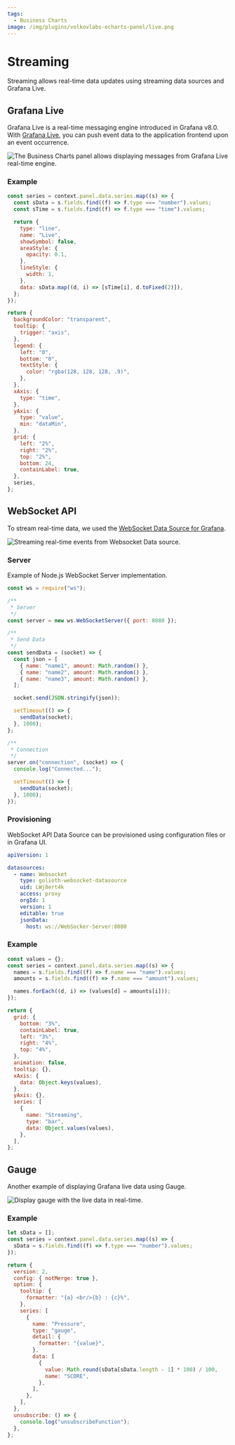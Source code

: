 ```yaml
---
tags:
  - Business Charts
image: /img/plugins/volkovlabs-echarts-panel/live.png
---
```



# Streaming

Streaming allows real-time data updates using streaming data sources and Grafana Live.

## Grafana Live

Grafana Live is a real-time messaging engine introduced in Grafana v8.0. With [Grafana Live](https://grafana.com/docs/grafana/latest/setup-grafana/set-up-grafana-live/), you can push event data to the application frontend upon an event occurrence.

<Image
  title="The Business Charts panel allows displaying messages from Grafana Live real-time engine."
  src="/img/plugins/volkovlabs-echarts-panel/live.png"
/>

### Example

```js
const series = context.panel.data.series.map((s) => {
  const sData = s.fields.find((f) => f.type === "number").values;
  const sTime = s.fields.find((f) => f.type === "time").values;

  return {
    type: "line",
    name: "Live",
    showSymbol: false,
    areaStyle: {
      opacity: 0.1,
    },
    lineStyle: {
      width: 1,
    },
    data: sData.map((d, i) => [sTime[i], d.toFixed(2)]),
  };
});

return {
  backgroundColor: "transparent",
  tooltip: {
    trigger: "axis",
  },
  legend: {
    left: "0",
    bottom: "0",
    textStyle: {
      color: "rgba(128, 128, 128, .9)",
    },
  },
  xAxis: {
    type: "time",
  },
  yAxis: {
    type: "value",
    min: "dataMin",
  },
  grid: {
    left: "2%",
    right: "2%",
    top: "2%",
    bottom: 24,
    containLabel: true,
  },
  series,
};
```

## WebSocket API

To stream real-time data, we used the [WebSocket Data Source for Grafana](https://grafana.com/grafana/plugins/golioth-websocket-datasource/).

<Image
  title="Streaming real-time events from Websocket Data source."
  src="/img/plugins/volkovlabs-echarts-panel/websocket.png"
/>

### Server

Example of Node.js WebSocket Server implementation.

```js
const ws = require("ws");

/**
 * Server
 */
const server = new ws.WebSocketServer({ port: 8080 });

/**
 * Send Data
 */
const sendData = (socket) => {
  const json = [
    { name: "name1", amount: Math.random() },
    { name: "name2", amount: Math.random() },
    { name: "name3", amount: Math.random() },
  ];

  socket.send(JSON.stringify(json));

  setTimeout(() => {
    sendData(socket);
  }, 1000);
};

/**
 * Connection
 */
server.on("connection", (socket) => {
  console.log("Connected...");

  setTimeout(() => {
    sendData(socket);
  }, 1000);
});
```

### Provisioning

WebSocket API Data Source can be provisioned using configuration files or in Grafana UI.

```yaml
apiVersion: 1

datasources:
  - name: Websocket
    type: golioth-websocket-datasource
    uid: LWj8ert4k
    access: proxy
    orgId: 1
    version: 1
    editable: true
    jsonData:
      host: ws://WebSocker-Server:8080
```

### Example

```js
const values = {};
const series = context.panel.data.series.map((s) => {
  names = s.fields.find((f) => f.name === "name").values;
  amounts = s.fields.find((f) => f.name === "amount").values;

  names.forEach((d, i) => (values[d] = amounts[i]));
});

return {
  grid: {
    bottom: "3%",
    containLabel: true,
    left: "3%",
    right: "4%",
    top: "4%",
  },
  animation: false,
  tooltip: {},
  xAxis: {
    data: Object.keys(values),
  },
  yAxis: {},
  series: [
    {
      name: "Streaming",
      type: "bar",
      data: Object.values(values),
    },
  ],
};
```

## Gauge

Another example of displaying Grafana live data using Gauge.

<Image
  title="Display gauge with the live data in real-time."
  src="/img/plugins/volkovlabs-echarts-panel/gauge.png"
/>

### Example

```js
let sData = [];
const series = context.panel.data.series.map((s) => {
  sData = s.fields.find((f) => f.type === "number").values;
});

return {
  version: 2,
  config: { notMerge: true },
  option: {
    tooltip: {
      formatter: "{a} <br/>{b} : {c}%",
    },
    series: [
      {
        name: "Pressure",
        type: "gauge",
        detail: {
          formatter: "{value}",
        },
        data: [
          {
            value: Math.round(sData[sData.length - 1] * 100) / 100,
            name: "SCORE",
          },
        ],
      },
    ],
  },
  unsubscribe: () => {
    console.log("unsubscribeFunction");
  },
};
```
